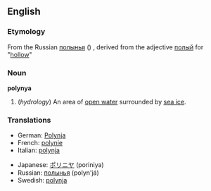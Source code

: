 {{Wikipedia}}
==English==

===Etymology===
From the Russian [[полынья]] ({{IPA|[pɐɫɨˈɲja]}}) , derived from the adjective [[полый]] for "[[hollow]]"

===Noun===
'''polynya'''

# (''hydrology'') An area of [[open water]] surrounded by [[sea ice]].

===Translations===
{{top}}
*German: [[Polynja]] {{f}}
*French: [[polynie]]
*Italian: [[polynja]] {{f}}
{{mid}}
*Japanese: [[ポリニヤ]] (poriniya)
*Russian: [[полынья]] (polyn'já)
*Swedish: [[polynja]]
{{bottom}}